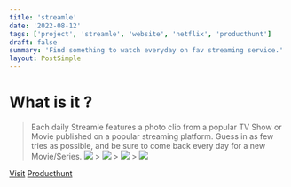 ```yaml
---
title: 'streamle'
date: '2022-08-12'
tags: ['project', 'streamle', 'website', 'netflix', 'producthunt']
draft: false
summary: 'Find something to watch everyday on fav streaming service.'
layout: PostSimple
---
```


# What is it ?

> Each daily Streamle features a photo clip from a popular TV Show or Movie published on a popular streaming platform. Guess in as few tries as possible, and be sure to come back every day for a new Movie/Series.
> ![](https://ph-files.imgix.net/1fca36cd-0bb4-40e9-a00d-fb6e027cdaf2.png?auto=format&auto=compress&codec=mozjpeg&cs=strip&w=124&h=220&fit=max&dpr=1) > ![](https://ph-files.imgix.net/feb0adbe-4740-4974-a13c-c52177aef6ae.png?auto=format&auto=compress&codec=mozjpeg&cs=strip&w=124&h=220&fit=max&dpr=1) > ![](https://ph-files.imgix.net/443324da-3140-4f22-932d-62b348bb4b53.png?auto=format&auto=compress&codec=mozjpeg&cs=strip&w=124&h=220&fit=max&dpr=1) > ![](https://ph-files.imgix.net/49fba48e-b1a4-477b-bf17-822a4ae2d892.png?auto=format&auto=compress&codec=mozjpeg&cs=strip&w=124&h=220&fit=max&dpr=1)

[Visit](https://streamle.app/#/)
[Producthunt](https://www.producthunt.com/posts/streamle)
